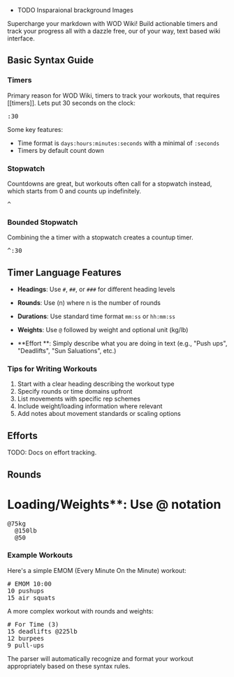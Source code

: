
<Meta title="Getting Started" />

- TODO Insparaional brackground Images

Supercharge your markdown with WOD Wiki! Build actionable timers and track your progress all with a dazzle free, our of your way, text based wiki interface. 

## Basic Syntax Guide

### Timers

Primary reason for WOD Wiki, timers to track your workouts, that requires [[timers]].  Lets put 30 seconds on the clock:
<DemoWodContainer>
<pre>:30</pre>
</DemoWodContainer>

Some key features:
 - Time format is `days:hours:minutes:seconds` with a minimal of `:seconds`
 - Timers by default count down

### Stopwatch

Countdowns are great, but workouts often call for a stopwatch instead, which starts from 0 and counts up indefinitely.

<DemoWodContainer>
<pre>^</pre>
</DemoWodContainer>

### Bounded Stopwatch

Combining the a timer with a stopwatch creates a countup timer.

<DemoWodContainer>
<pre>^:30</pre>
</DemoWodContainer>


## Timer Language Features

- **Headings**: Use `#`, `##`, or `###` for different heading levels

- **Rounds**: Use (n) where n is the number of rounds
- **Durations**: Use standard time format `mm:ss` or `hh:mm:ss`
- **Weights**: Use `@` followed by weight and optional unit (kg/lb)
- **Effort **: Simply describe what you are doing in text (e.g., "Push ups", "Deadlifts", "Sun Saluations", etc.)

### Tips for Writing Workouts

1. Start with a clear heading describing the workout type
2. Specify rounds or time domains upfront
3. List movements with specific rep schemes
4. Include weight/loading information where relevant
5. Add notes about movement standards or scaling options


## Efforts

TODO: Docs on effort tracking.

## Rounds 


# Loading/Weights**: Use @ notation

<DemoWodContainer>
<pre>@75kg
  @150lb
  @50</pre>
</DemoWodContainer>

### Example Workouts

Here's a simple EMOM (Every Minute On the Minute) workout:

<WodContainer>
<pre># EMOM 10:00
10 pushups
15 air squats</pre>
</WodContainer>

A more complex workout with rounds and weights:

<WodContainer>
<pre># For Time (3)
15 deadlifts @225lb
12 burpees
9 pull-ups</pre>
</WodContainer>



The parser will automatically recognize and format your workout appropriately based on these syntax rules.

